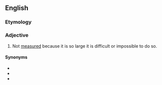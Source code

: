 ==English==

===Etymology===
{{suffix|en|measure|less}}

===Adjective===
{{en-adj|-}}

# Not [[measured]] because it is so large it is difficult or impossible to do so.

====Synonyms====
* {{l|en|vast}}
* {{l|en|limitless}}
* {{l|en|boundless}}